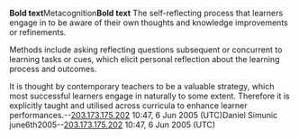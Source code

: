 '''Bold text'''Metacognition'''Bold text''' The self-reflecting process that learners engage in to be aware of their own thoughts and knowledge improvements or refinements. 

Methods include asking reflecting questions subsequent or concurrent to learning tasks or cues, which elicit personal reflection about the learning process and outcomes. 

It is thought by contemporary teachers to be a valuable strategy, which most successful learners engage in naturally to some extent. Therefore it is explicitly taught and utilised across curricula to enhance learner performances.--[[User:203.173.175.202|203.173.175.202]] 10:47, 6 Jun 2005 (UTC)Daniel Simunic june6th2005--[[User:203.173.175.202|203.173.175.202]] 10:47, 6 Jun 2005 (UTC)